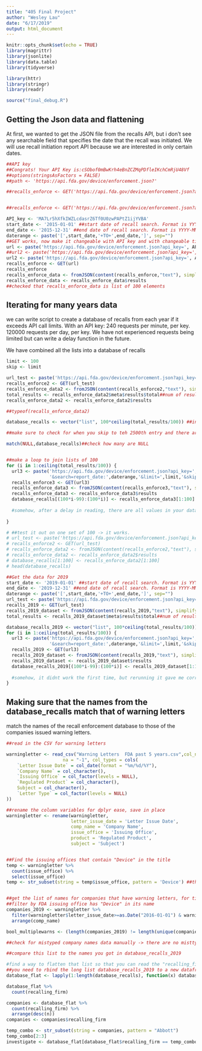 ```yaml
---
title: "405 Final Project"
author: "Wesley Lau"
date: "6/17/2019"
output: html_document
---
```


```r
knitr::opts_chunk$set(echo = TRUE)
library(magrittr)
library(jsonlite)
library(data.table)
library(tidyverse)

library(httr)
library(stringr)
library(readr)

source("final_debug.R")

```

## Getting the Json data and flattening

At first, we wanted to get the JSON file from the recalls API, but i don't see any searchable field that specifies the date that the recall was initiated. We will use recall initiation report API because we are interested in only certain dates.

```r
##API key
##Congrats! Your API Key is:cSObof0mBwKrh4eBnZCZMqPDfleIKchCmRjU48Vf
##options(stringsAsFactors = FALSE)
##path <- 'https://api.fda.gov/device/enforcement.json?'

##recalls_enforce <- GET('https://api.fda.gov/device/enforcement.json?api_key=cSObof0mBwKrh4eBnZCZMqPDfleIKchCmRjU48Vf&search=report_date:[2015-01-01+TO+2015-12-31]&limit=100')


##recalls_enforce <- GET('https://api.fda.gov/device/enforcement.json?api_key=cSObof0mBwKrh4eBnZCZMqPDfleIKchCmRjU48Vf&search=report_date:+[20150101+TO+20161231+]&limit=100') ##must put a + sign before the []'s in order to get multiple result queries back

API_key <- 'MA7Lr5hXfkIWZLcdasrZ6Tf0U0zwPAPtZ1ijYVBA'
start_date <- '2015-01-01' ##start date of recall search. Format is YYYY-MM-DD
end_date <- '2015-12-31' ##end date of recall search. Format is YYYY-MM-DD
daterange <- paste('[',start_date,'+TO+',end_date,']', sep="")
##GET works, now make it changeable with API key and with changeable time periods
url <- paste('https://api.fda.gov/device/enforcement.json?api_key=', API_key, '&search=report_date:',daterange,'&limit=100',sep = "")
##url2 <- paste('https://api.fda.gov/device/enforcement.json?api_key=', API_key, '&search=report_date:[2015-01-01+TO+2016-12-31]&limit=100',sep = "")
url2 <- paste('https://api.fda.gov/device/enforcement.json?api_key=', API_key, '&search=report_date:',daterange,'&limit=100&skip=100',sep = "")
recalls_enforce <- GET(url)
recalls_enforce
recalls_enforce_data <- fromJSON(content(recalls_enforce,"text"), simplifyVector = F)
recalls_enforce_data <- recalls_enforce_data$results
##checked that recalls_enforce_data is list of 100 elements
```

## Iterating for many years data

we can write script to create a database of recalls from each year if it exceeds API call limits. With an API key: 240 requests per minute, per key. 120000 requests per day, per key. We have not experienced requests being limited  but can write a delay function in the future.

We have combined all the lists into a database of recalls

```r
limit <- 100
skip <- limit

url_test <- paste('https://api.fda.gov/device/enforcement.json?api_key=', API_key, '&search=report_date:',daterange,'&limit=',limit,'&skip=',skip,sep = "")
recalls_enforce2 <- GET(url_test)
recalls_enforce_data2 <- fromJSON(content(recalls_enforce2,"text"), simplifyVector = F) ##transform the data from GET url into JSON list
total_results <- recalls_enforce_data2$meta$results$total##num of results you want to add to database
recalls_enforce_data2 <- recalls_enforce_data2$results

##typeof(recalls_enforce_data2)

database_recalls <- vector("list", 100*ceiling(total_results/100)) ##initialize list that is total_results long, rounded up to the nearest 100

##make sure to check for when you skip to teh 2500th entry and there are no more results left, what will API give you

match(NULL,database_recalls)##check how many are NULL


##make a loop to join lists of 100
for (i in 1:ceiling(total_results/100)) {
  url3 <- paste('https://api.fda.gov/device/enforcement.json?api_key=',API_key,
                '&search=report_date:',daterange,'&limit=',limit,'&skip=',(i-1)*100,sep = "")
  recalls_enforce3 <- GET(url3)
  recalls_enforce_data3 <- fromJSON(content(recalls_enforce3,"text"), simplifyVector = F)
  recalls_enforce_data3 <- recalls_enforce_data3$results
  database_recalls[(100*i-99):(100*i)] <- recalls_enforce_data3[1:100]
  
  #somehow, after a delay in reading, there are all values in your database_recalls
  
}

# ##test it out on one set of 100 -> it works.
# url_test <- paste('https://api.fda.gov/device/enforcement.json?api_key=', API_key, '&search=report_date:',daterange,'&limit=',limit,'&skip=',skip,sep = "")
# recalls_enforce2 <- GET(url_test)
# recalls_enforce_data2 <- fromJSON(content(recalls_enforce2,"text"), simplifyVector = F) ##transform the data from GET url into JSON list
# recalls_enforce_data2 <- recalls_enforce_data2$results
# database_recalls[1:100] <- recalls_enforce_data2[1:100]
# head(database_recalls)

##Get the data for 2019
start_date <- '2019-01-01' ##start date of recall search. Format is YYYY-MM-DD
end_date <- '2019-12-31' ##end date of recall search. Format is YYYY-MM-DD
daterange <- paste('[',start_date,'+TO+',end_date,']', sep="")
url_test <- paste('https://api.fda.gov/device/enforcement.json?api_key=', API_key, '&search=report_date:',daterange,'&limit=',1,'&skip=',0,sep = "")
recalls_2019 <- GET(url_test)
recalls_2019_dataset <- fromJSON(content(recalls_2019,"text"), simplifyVector = F) ##transform the data from GET url into JSON list
total_results <- recalls_2019_dataset$meta$results$total##num of results you want to add to database

database_recalls_2019 <- vector("list", 100*ceiling(total_results/100)) ##initialize list that is total_results
for (i in 1:ceiling(total_results/100)) {
  url3 <- paste('https://api.fda.gov/device/enforcement.json?api_key=',API_key,
                '&search=report_date:',daterange,'&limit=',limit,'&skip=',(i-1)*100,sep = "")
  recalls_2019 <- GET(url3)
  recalls_2019_dataset <- fromJSON(content(recalls_2019,"text"), simplifyVector = F)
  recalls_2019_dataset <- recalls_2019_dataset$results
  database_recalls_2019[(100*i-99):(100*i)] <- recalls_2019_dataset[1:100]
  
  #somehow, it didnt work the first time, but rerunning it gave me correct length results
}
```
## Making sure that the names from the database_recalls match that of warning letters

match the names of the recall enforcement database to those of the companies issued warning letters.

```r
##read in the CSV for warning letters

warningletter <- read_csv("Warning Letters  FDA past 5 years.csv",col_names = T, 
                     na = "-1", col_types = cols(
    `Letter Issue Date` = col_date(format = "%m/%d/%Y"),
    `Company Name` = col_character(),
    `Issuing Office` = col_factor(levels = NULL),
    `Regulated Product` = col_character(),
    Subject = col_character(),
    `Letter Type` = col_factor(levels = NULL)
))

##rename the column variables for dplyr ease, save in place
warningletter <- rename(warningletter,
                        letter_issue_date = 'Letter Issue Date',
                        comp_name = 'Company Name',
                        issue_office = 'Issuing Office',
                        product = 'Regulated Product',
                        subject = 'Subject')


##Find the issuing offices that contain "Device" in the title
temp <- warningletter %>% 
  count(issue_office) %>% 
  select(issue_office)
temp <- str_subset(string = temp$issue_office, pattern = 'Device') ##this is what you want to filter from warning letters dataset


##get the list of names for companies that have warning letters, for time period 1/1/16 to 6/4/19
##filter by FDA issuing office has "Device" in its name
companies_2019 <- warningletter %>%
  filter(warningletter$letter_issue_date>=as.Date("2016-01-01") & warningletter$issue_office %in% temp) %>% 
  arrange(comp_name)

bool_multiplewarns <- (length(companies_2019) != length(unique(companies_2019))) ##bool is TRUE if there are duplicate values. i.e. the same company has multiple warning letters.

##check for mistyped company names data manually -> there are no misttypes/duplicates in companies_2019

##compare this list to the names you got in database_recalls_2019

#find a way to flatten that list so that you can read the "recalling_firm" in each entry
##you need to rbind the long list database_recalls_2019 to a new dataframe
database_flat <- lapply(1:length(database_recalls), function(x) database_recalls[[x]][-c(14)]) %>% rbindlist(fill = T)

database_flat %>% 
  count(recalling_firm)

companies <- database_flat %>% 
  count(recalling_firm) %>% 
  arrange(desc(n))
companies <- companies$recalling_firm

temp_combo <- str_subset(string = companies, pattern = "Abbott")
temp_combo[2:3]
investigate <- database_flat[database_flat$recalling_firm == temp_combo[3]]


```

